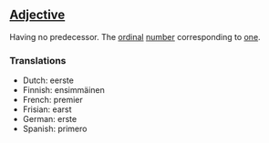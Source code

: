==[[Adjective]]==

Having no predecessor. The [[ordinal]] [[number]] corresponding to [[one]].

===Translations===

*Dutch: eerste
*Finnish: ensimmäinen
*French: premier
*Frisian: earst
*German: erste
*Spanish: primero
